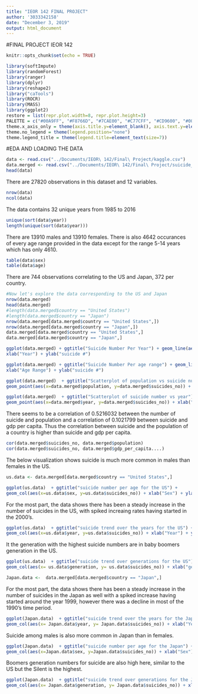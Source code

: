 ```yaml
---
title: "IEOR 142 FINAL PROJECT"
author: '3033342158'
date: "December 3, 2019"
output: html_document
---
```


#FINAL PROJECT IEOR 142
```r
knitr::opts_chunk$set(echo = TRUE)
```

```r
library(softImpute)
library(randomForest)
library(ranger)
library(dplyr)
library(reshape2)
library("caTools")
library(ROCR)
library(MASS)
library(ggplot2)
restore = list(repr.plot.width=8, repr.plot.height=3)
PALETTE = c("#00A9FF", "#F8766D", "#7CAE00", "#C77CFF", "#CD9600", "#00BE67", "#FF61CC", "#00BFC4")
theme.x_axis_only = theme(axis.title.y=element_blank(), axis.text.y=element_blank(), axis.ticks.y=element_blank(), panel.grid.major.y=element_blank(), panel.grid.minor.y=element_blank())
theme.no_legend = theme(legend.position="none")
theme.legend_title = theme(legend.title=element_text(size=7))
```



#EDA AND LOADING THE DATA
```r
data <- read.csv("../Documents/IEOR\ 142/Final\ Project/kaggle.csv")
data.merged <- read.csv("../Documents/IEOR\ 142/Final\ Project/suicide_rates.csv")
head(data)
```

There are 27820 observations in this dataset and 12 variables.
```r
nrow(data)
ncol(data)
```
The data contains 32 unique years from 1985 to 2016
```r
unique(sort(data$year))
length(unique(sort(data$year)))
```
There are 13910 males and 13910 females.
There is also 4642 occurances of every age range provided in the data except for the range 5-14 years which has only 4610.
```r
table(data$sex)
table(data$age) 
```
There are 744 observations correlating to the US and Japan, 372 per country.
```r
#Now let's explore the data corresponding to the US and Japan
nrow(data.merged)
head(data.merged)
#length(data.merged$country == "United States") 
#length(data.merged$country == "Japan")
nrow(data.merged[data.merged$country == "United States",])
nrow(data.merged[data.merged$country == "Japan",])
data.merged[data.merged$country == "United States",]
data.merged[data.merged$country == "Japan",]
```

```r
ggplot(data.merged) + ggtitle("Suicide Number Per Year") + geom_line(aes(x= data.merged$year, y=data.merged$suicides_no)) +
xlab("Year") + ylab("suicide #")

```

```r
ggplot(data.merged) + ggtitle("Suicide Number Per age range") + geom_line(aes(x= data.merged$age, y=data.merged$suicides_no)) +
xlab("Age Range") + ylab("suicide #")


```

```r
ggplot(data.merged)  + ggtitle("Scatterplot of population vs suicide number") +
geom_point(aes(x=data.merged$population, y=data.merged$suicides_no)) + xlab("population") + ylab("suicide")
```

```r
ggplot(data.merged)  + ggtitle("Scatterplot of suicide number vs year") +
geom_point(aes(x=data.merged$year, y=data.merged$suicides_no)) + xlab("year") + ylab("suicide number") 

```
There seems to be a correlation of  0.5216032 between the number of suicide and population and a correlation of 0.1021799 between suicide and gdp per capita. Thus the correlation between suicide and the population of a country is higher than suicide and gdp per capita.  
```r
cor(data.merged$suicides_no, data.merged$population)
cor(data.merged$suicides_no, data.merged$gdp_per_capita....)
```
The below visualization shows suicide is much more common in males than females in the US.
```r
us.data <- data.merged[data.merged$country == "United States",]

ggplot(us.data)  + ggtitle("suicide number per age for the US") +
geom_col(aes(x=us.data$sex, y=us.data$suicides_no)) + xlab("Sex") + ylab("suicide number") 
```

For the most part, the data shows there has been a steady increase in the number of suicides in the US, with spiked increaing rates having started in the 2000's.
```r
ggplot(us.data)  + ggtitle("suicide trend over the years for the US") +
geom_col(aes(x=us.data$year, y=us.data$suicides_no)) + xlab("Year") + ylab("suicide number") 

```
It the generation with the highest suicide numbers are in baby boomers generation in the US.

```r
ggplot(us.data)  + ggtitle("suicide trend over generations for the US") +
geom_col(aes(x= us.data$generation, y= us.data$suicides_no)) + xlab("generation") + ylab("suicide number")
```


```r
Japan.data <-  data.merged[data.merged$country == "Japan",]
```
For the most part, the data shows there has been a steady increase in the number of suicides in the Japan as well with a spiked increase having started around the year 1999, however there was a decline in most of the 1990's time period.

```r
ggplot(Japan.data)  + ggtitle("suicide trend over the years for the Japan") +
geom_col(aes(x= Japan.data$year, y= Japan.data$suicides_no)) + xlab("Year") + ylab("suicide number") 

```
Suicide among males is also more common in Japan than in females.
```r
ggplot(Japan.data)  + ggtitle("suicide number per age for the Japan") +
geom_col(aes(x=Japan.data$sex, y=Japan.data$suicides_no)) + xlab("Sex") + ylab("suicide number")
```
Boomers generation numbers for suicide are also high here, similar to the US but the Silent is the highest.
```r
ggplot(Japan.data)  + ggtitle("suicide trend over generations for the Japan") +
geom_col(aes(x= Japan.data$generation, y= Japan.data$suicides_no)) + xlab("generation") + ylab("suicide number")

```







